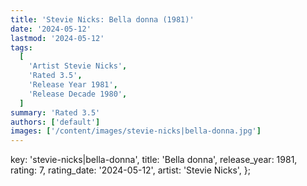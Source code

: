 ```yaml
---
title: 'Stevie Nicks: Bella donna (1981)'
date: '2024-05-12'
lastmod: '2024-05-12'
tags:
  [
    'Artist Stevie Nicks',
    'Rated 3.5',
    'Release Year 1981',
    'Release Decade 1980',
  ]
summary: 'Rated 3.5'
authors: ['default']
images: ['/content/images/stevie-nicks|bella-donna.jpg']
---
```


  key: 'stevie-nicks|bella-donna',
  title: 'Bella donna',
  release_year: 1981,
  rating: 7,
  rating_date: '2024-05-12',
  artist: 'Stevie Nicks',
};

<MusicRating data={data} />
